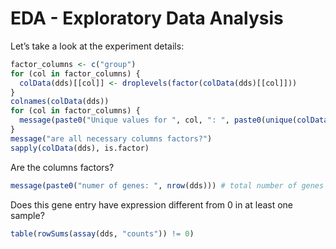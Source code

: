 # EDA - Exploratory Data Analysis

Let's take a look at the experiment details:

```r
factor_columns <- c("group")
for (col in factor_columns) {
  colData(dds)[[col]] <- droplevels(factor(colData(dds)[[col]])) 
}
colnames(colData(dds))
for (col in factor_columns) {
  message(paste0("Unique values for ", col, ": ", paste0(unique(colData(dds)[[col]]), collapse = ", ")))
}
message("are all necessary columns factors?")
sapply(colData(dds), is.factor)
```


Are the columns factors? 

```r
message(paste0("numer of genes: ", nrow(dds))) # total number of genes
```

Does this gene entry have expression different from 0 in at least one sample?
```r

table(rowSums(assay(dds, "counts")) != 0)
```
